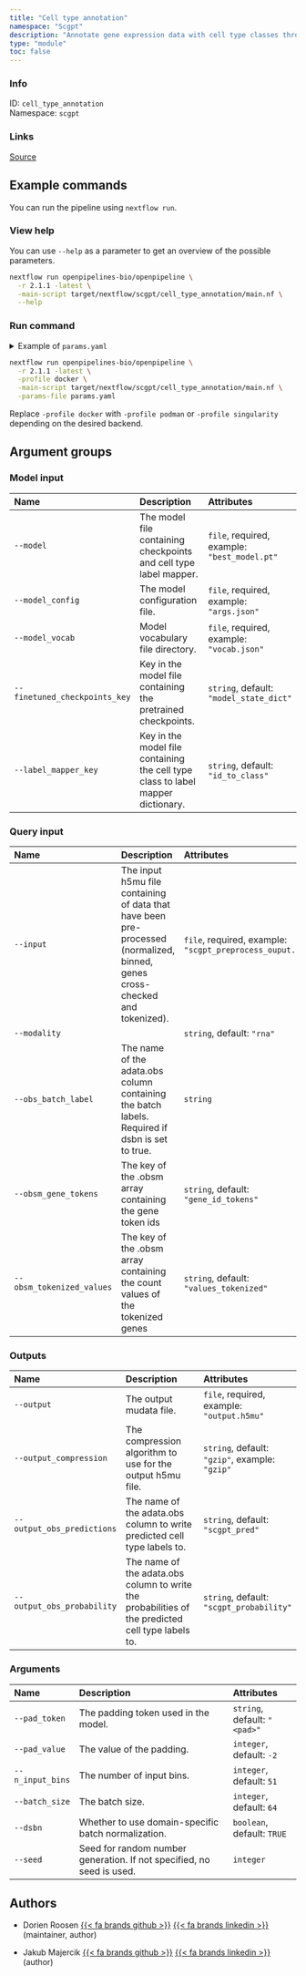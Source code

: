 ```yaml
---
title: "Cell type annotation"
namespace: "Scgpt"
description: "Annotate gene expression data with cell type classes through the scGPT model"
type: "module"
toc: false
---
```


::: {.column-margin}

### Info

ID: `cell_type_annotation`  
Namespace: `scgpt`

### Links
[Source](https://github.com/openpipelines-bio/openpipeline/blob/2.1.1/src/scgpt/cell_type_annotation/config.vsh.yaml){.btn-action .btn-sm .btn-info .btn role="button"}

:::



## Example commands

You can run the pipeline using `nextflow run`.

### View help

You can use `--help` as a parameter to get an overview of the possible parameters.

```bash
nextflow run openpipelines-bio/openpipeline \
  -r 2.1.1 -latest \
  -main-script target/nextflow/scgpt/cell_type_annotation/main.nf \
  --help
```

### Run command

<details>
<summary>Example of `params.yaml`</summary>
```yaml
# Model input
model: # please fill in - example: "best_model.pt"
model_config: # please fill in - example: "args.json"
model_vocab: # please fill in - example: "vocab.json"
finetuned_checkpoints_key: "model_state_dict"
label_mapper_key: "id_to_class"

# Query input
input: # please fill in - example: "scgpt_preprocess_ouput.h5mu"
modality: "rna"
# obs_batch_label: "foo"
obsm_gene_tokens: "gene_id_tokens"
obsm_tokenized_values: "values_tokenized"

# Outputs
# output: "$id.$key.output.h5mu"
output_compression: "gzip"
output_obs_predictions: "scgpt_pred"
output_obs_probability: "scgpt_probability"

# Arguments
pad_token: "<pad>"
pad_value: -2
n_input_bins: 51
batch_size: 64
dsbn: true
# seed: 123

# Nextflow input-output arguments
publish_dir: # please fill in - example: "output/"
# param_list: "my_params.yaml"
```
</details>

```bash
nextflow run openpipelines-bio/openpipeline \
  -r 2.1.1 -latest \
  -profile docker \
  -main-script target/nextflow/scgpt/cell_type_annotation/main.nf \
  -params-file params.yaml
```

:::{.callout-note}
Replace `-profile docker` with `-profile podman` or `-profile singularity` depending on the desired backend.
:::

## Argument groups

### Model input

|Name                          |Description                                                                      |Attributes                                   |
|:----------|:--------------------------------------------------|:--------------------|
|`--model`                     |The model file containing checkpoints and cell type label mapper.                |`file`, required, example: `"best_model.pt"` |
|`--model_config`              |The model configuration file.                                                    |`file`, required, example: `"args.json"`     |
|`--model_vocab`               |Model vocabulary file directory.                                                 |`file`, required, example: `"vocab.json"`    |
|`--finetuned_checkpoints_key` |Key in the model file containing the pretrained checkpoints.                     |`string`, default: `"model_state_dict"`      |
|`--label_mapper_key`          |Key in the model file containing the cell type class to label mapper dictionary. |`string`, default: `"id_to_class"`           |


### Query input

|Name                      |Description                                                                                                                  |Attributes                                                 |
|:----------|:--------------------------------------------------|:--------------------|
|`--input`                 |The input h5mu file containing of data that have been pre-processed (normalized, binned, genes cross-checked and tokenized). |`file`, required, example: `"scgpt_preprocess_ouput.h5mu"` |
|`--modality`              |                                                                                                                             |`string`, default: `"rna"`                                 |
|`--obs_batch_label`       |The name of the adata.obs column containing the batch labels. Required if dsbn is set to true.                               |`string`                                                   |
|`--obsm_gene_tokens`      |The key of the .obsm array containing the gene token ids                                                                     |`string`, default: `"gene_id_tokens"`                      |
|`--obsm_tokenized_values` |The key of the .obsm array containing the count values of the tokenized genes                                                |`string`, default: `"values_tokenized"`                    |


### Outputs

|Name                       |Description                                                                                       |Attributes                                     |
|:----------|:--------------------------------------------------|:--------------------|
|`--output`                 |The output mudata file.                                                                           |`file`, required, example: `"output.h5mu"`     |
|`--output_compression`     |The compression algorithm to use for the output h5mu file.                                        |`string`, default: `"gzip"`, example: `"gzip"` |
|`--output_obs_predictions` |The name of the adata.obs column to write predicted cell type labels to.                          |`string`, default: `"scgpt_pred"`              |
|`--output_obs_probability` |The name of the adata.obs column to write the probabilities of the predicted cell type labels to. |`string`, default: `"scgpt_probability"`       |


### Arguments

|Name             |Description                                                           |Attributes                   |
|:----------|:--------------------------------------------------|:--------------------|
|`--pad_token`    |The padding token used in the model.                                  |`string`, default: `"<pad>"` |
|`--pad_value`    |The value of the padding.                                             |`integer`, default: `-2`     |
|`--n_input_bins` |The number of input bins.                                             |`integer`, default: `51`     |
|`--batch_size`   |The batch size.                                                       |`integer`, default: `64`     |
|`--dsbn`         |Whether to use domain-specific batch normalization.                   |`boolean`, default: `TRUE`   |
|`--seed`         |Seed for random number generation. If not specified, no seed is used. |`integer`                    |

## Authors


  * Dorien Roosen [{{< fa brands github >}}](https://github.com/dorien-er) [{{< fa brands linkedin >}}](https://linkedin.com/in/dorien-roosen) (maintainer, author)

  * Jakub Majercik [{{< fa brands github >}}](https://github.com/jakubmajercik) [{{< fa brands linkedin >}}](https://linkedin.com/in/jakubmajercik) (author)

